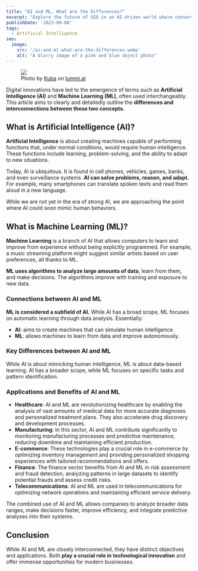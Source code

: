 ```yaml
---
title: "AI and ML, What are the Differences?"
excerpt: "Explore the future of SEO in an AI-driven world where conversational AI like ChatGPT reshapes search, presenting new challenges and opportunities."
publishDate: '2023-09-08'
tags:
  - Artificial Intelligence
seo:
  image:
    src: '/ai-and-ml-what-are-the-differences.webp'
    alt: "A blurry image of a pink and blue object photo"
---
```


<figure>
  <Image 
    id="cover-img" 
    src={coverImage} 
    loading="eager" 
    priority={true} 
  />
  <figcaption>
    Photo by <a href="https://www.lummi.ai/creator/kubadesign">Kuba</a> on <a href="https://www.lummi.ai/">lummi.ai</a>
  </figcaption>
</figure>

Digital innovations have led to the emergence of terms such as **Artificial Intelligence (AI)** and **Machine Learning (ML)**, often used interchangeably. This article aims to clearly and detailedly outline the **differences and interconnections between these two concepts.**

## What is Artificial Intelligence (AI)?

**Artificial Intelligence** is about creating machines capable of performing functions that, under normal conditions, would require human intelligence. These functions include learning, problem-solving, and the ability to adapt to new situations.

Today, AI is ubiquitous. It is found in cell phones, vehicles, games, banks, and even surveillance systems. **AI can solve problems, reason, and adapt.** For example, many smartphones can translate spoken texts and read them aloud in a new language.

While we are not yet in the era of strong AI, we are approaching the point where AI could soon mimic human behaviors.

## What is Machine Learning (ML)?

**Machine Learning** is a branch of AI that allows computers to learn and improve from experience without being explicitly programmed. For example, a music streaming platform might suggest similar artists based on user preferences, all thanks to ML.

**ML uses algorithms to analyze large amounts of data**, learn from them, and make decisions. The algorithms improve with training and exposure to new data.

### Connections between AI and ML

**ML is considered a subfield of AI.** While AI has a broad scope, ML focuses on automatic learning through data analysis. Essentially:

- **AI**: aims to create machines that can simulate human intelligence.
- **ML**: allows machines to learn from data and improve autonomously.

### Key Differences between AI and ML

While AI is about mimicking human intelligence, ML is about data-based learning. AI has a broader scope, while ML focuses on specific tasks and pattern identification.

### Applications and Benefits of AI and ML

- **Healthcare**: AI and ML are revolutionizing healthcare by enabling the analysis of vast amounts of medical data for more accurate diagnoses and personalized treatment plans. They also accelerate drug discovery and development processes.
- **Manufacturing**: In this sector, AI and ML contribute significantly to monitoring manufacturing processes and predictive maintenance, reducing downtime and maintaining efficient production.
- **E-commerce**: These technologies play a crucial role in e-commerce by optimizing inventory management and providing personalized shopping experiences with tailored recommendations and offers.
- **Finance**: The finance sector benefits from AI and ML in risk assessment and fraud detection, analyzing patterns in large datasets to identify potential frauds and assess credit risks.
- **Telecommunications**: AI and ML are used in telecommunications for optimizing network operations and maintaining efficient service delivery.

The combined use of AI and ML allows companies to analyze broader data ranges, make decisions faster, improve efficiency, and integrate predictive analyses into their systems.

## Conclusion

While AI and ML are closely interconnected, they have distinct objectives and applications. Both **play a crucial role in technological innovation** and offer immense opportunities for modern businesses.